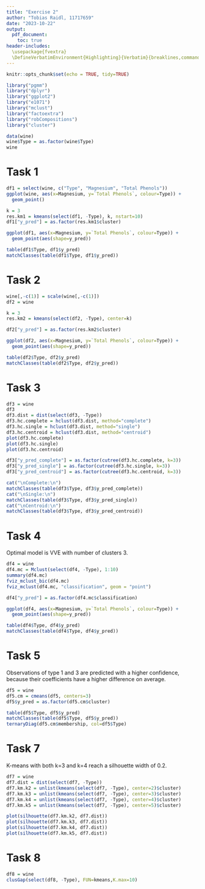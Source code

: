 ```yaml
---
title: "Exercise 2"
author: "Tobias Raidl, 11717659"
date: "2023-10-22"
output:
  pdf_document:
    toc: true
header-includes:
  \usepackage{fvextra}
  \DefineVerbatimEnvironment{Highlighting}{Verbatim}{breaklines,commandchars=\\\{\}}
---
```


```r
knitr::opts_chunk$set(echo = TRUE, tidy=TRUE)
```

```r
library("pgmm")
library("dplyr")
library("ggplot2")
library("e1071")
library("mclust")
library("factoextra")
library("robCompositions")
library("cluster")

data(wine)
wine$Type = as.factor(wine$Type)
wine
```
# Task 1
```r
df1 = select(wine, c("Type", "Magnesium", "Total Phenols"))
ggplot(wine, aes(x=Magnesium, y=`Total Phenols`, colour=Type)) +
  geom_point()

k = 3
res.km1 = kmeans(select(df1, -Type), k, nstart=10)
df1["y_pred"] = as.factor(res.km1$cluster)

ggplot(df1, aes(x=Magnesium, y=`Total Phenols`, colour=Type)) +
  geom_point(aes(shape=y_pred))

table(df1$Type, df1$y_pred)
matchClasses(table(df1$Type, df1$y_pred))
```

# Task 2
```r
wine[,-c(1)] = scale(wine[,-c(1)])
df2 = wine

k = 3
res.km2 = kmeans(select(df2, -Type), center=k)

df2["y_pred"] = as.factor(res.km2$cluster)

ggplot(df2, aes(x=Magnesium, y=`Total Phenols`, colour=Type)) +
  geom_point(aes(shape=y_pred))

table(df2$Type, df2$y_pred)
matchClasses(table(df2$Type, df2$y_pred))

```

# Task 3
```r
df3 = wine
df3
df3.dist = dist(select(df3, -Type))
df3.hc.complete = hclust(df3.dist, method="complete")
df3.hc.single = hclust(df3.dist, method="single")
df3.hc.centroid = hclust(df3.dist, method="centroid")
plot(df3.hc.complete)
plot(df3.hc.single)
plot(df3.hc.centroid)

df3["y_pred_complete"] = as.factor(cutree(df3.hc.complete, k=3))
df3["y_pred_single"] = as.factor(cutree(df3.hc.single, k=3))
df3["y_pred_centroid"] = as.factor(cutree(df3.hc.centroid, k=3))

cat("\nComplete:\n")
matchClasses(table(df3$Type, df3$y_pred_complete))
cat("\nSingle:\n")
matchClasses(table(df3$Type, df3$y_pred_single))
cat("\nCentroid:\n")
matchClasses(table(df3$Type, df3$y_pred_centroid))
```

# Task 4
Optimal model is VVE with number of clusters 3.
```r
df4 = wine
df4.mc = Mclust(select(df4, -Type), 1:10)
summary(df4.mc)
fviz_mclust_bic(df4.mc)
fviz_mclust(df4.mc, "classification", geom = "point")

df4["y_pred"] = as.factor(df4.mc$classification)

ggplot(df4, aes(x=Magnesium, y=`Total Phenols`, colour=Type)) +
  geom_point(aes(shape=y_pred))

table(df4$Type, df4$y_pred)
matchClasses(table(df4$Type, df4$y_pred))
```

# Task 5
Observations of type 1 and 3 are predicted with a higher confidence, because their coefficients have a higher difference on average.
```r
df5 = wine
df5.cm = cmeans(df5, centers=3)
df5$y_pred = as.factor(df5.cm$cluster)

table(df5$Type, df5$y_pred)
matchClasses(table(df5$Type, df5$y_pred))
ternaryDiag(df5.cm$membership, col=df5$Type)
```

# Task 7
K-means with both k=3 and k=4 reach a silhouette width of 0.2.
```r
df7 = wine
df7.dist = dist(select(df7, -Type))
df7.km.k2 = unlist(kmeans(select(df7, -Type), center=2)$cluster)
df7.km.k3 = unlist(kmeans(select(df7, -Type), center=3)$cluster)
df7.km.k4 = unlist(kmeans(select(df7, -Type), center=4)$cluster)
df7.km.k5 = unlist(kmeans(select(df7, -Type), center=5)$cluster)

plot(silhouette(df7.km.k2, df7.dist))
plot(silhouette(df7.km.k3, df7.dist))
plot(silhouette(df7.km.k4, df7.dist))
plot(silhouette(df7.km.k5, df7.dist))
```

# Task 8
```r
df8 = wine
clusGap(select(df8, -Type), FUN=kmeans,K.max=10)


```